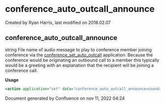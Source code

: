 
# conference_auto_outcall_announce 

 Created by  Ryan Harris, last modified on 2018.02.07

## conference_auto_outcall_announce

string File name of audio message to play to conference member joining conference via the [conference\_set\_auto\_outcall](../FreeSWITCH-Explained/Modules/mod_conference_3965534.mdx#outbound-conference) application. Because the conference would be originating an outbound call to a member this typically would be a greeting with an explanation that the recipient will be joining a conference call.

**Usage**

```xml
<action application="set" data="conference_auto_outcall_announce=sounds/soundfile.wav"/>
```

Document generated by Confluence on nov 11, 2022 04:24
